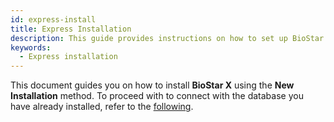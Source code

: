 ```yaml
---
id: express-install
title: Express Installation
description: This guide provides instructions on how to set up BioStar X quickly.
keywords:
  - Express installation
---
```


This document guides you on how to install **BioStar X** using the **New Installation** method. To proceed with <Cmd code='biostar2.install.customInstall' /> to connect with the database you have already installed, refer to the [following](custom-install).


<InstallStep />
